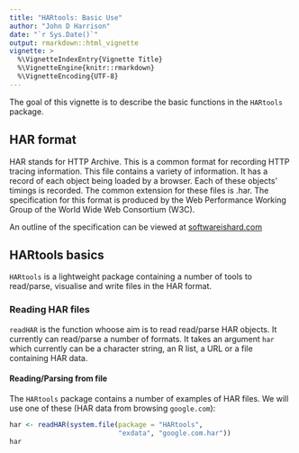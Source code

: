 ```yaml
---
title: "HARtools: Basic Use"
author: "John D Harrison"
date: "`r Sys.Date()`"
output: rmarkdown::html_vignette
vignette: >
  %\VignetteIndexEntry{Vignette Title}
  %\VignetteEngine{knitr::rmarkdown}
  %\VignetteEncoding{UTF-8}
---
```


The goal of this vignette is to describe the basic functions in the 
`HARtools` package.

## HAR format

HAR stands for HTTP Archive. This is a common format for recording HTTP 
tracing information. This file contains a variety of information. It has a 
record of each object being loaded by a browser. Each of these objects’ 
timings is recorded. The common extension for these files is .har.  The 
specification for this format is produced by the Web Performance Working
Group of the World Wide Web Consortium (W3C).

An outline of the specification can be viewed at [softwareishard.com](http://www.softwareishard.com/blog/har-12-spec/)

## HARtools basics

`HARtools` is a lightweight package containing a number of tools to
read/parse, visualise and write files in the HAR format.

### Reading HAR files
`readHAR` is the function whoose aim is to read read/parse HAR objects. It
currently can read/parse a number of formats. It takes an argument `har` 
which currently can be a character string, an R list, a URL or a file
containing HAR data.

#### Reading/Parsing from file

The `HARtools` package contains a number of examples of HAR files. We will
use one of these (HAR data from browsing `google.com`):

```r
har <- readHAR(system.file(package = "HARtools", 
                           "exdata", "google.com.har"))
har
```

